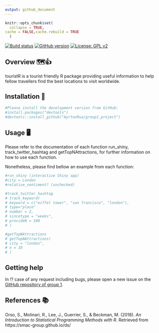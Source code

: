 ---
output: github_document
---


```{r, echo = FALSE}
knitr::opts_chunk$set(
  collapse = TRUE,
cache = FALSE,cache.rebuild = TRUE
  )
```


[![Build status](https://img.shields.io/appveyor/ci/gruntjs/grunt.svg)](https://github.com/AyrtonRua/group1_project)
[![GitHub version](https://badge.fury.io/gh/Naereen%2FStrapDown.js.svg)](https://github.com/AyrtonRua/group1_project)
[![License: GPL v2](https://img.shields.io/badge/License-GPL%20v2-blue.svg)](https://www.gnu.org/licenses/old-licenses/gpl-2.0.en.html)

## Overview 🗺👍
touristR is a tourist friendly R package providing useful information to 
help fellow travellers find the best locations to visit worldwide.

## Installation 🚀

```{r, eval = FALSE}

#Please install the development version from GitHub:
#install.packages("devtools")
#devtools::install_github("AyrtonRua/group1_project")

```

## Usage 🖥

Please refer to the documentation of each function run_shiny, 
track_twitter_hashtag and getTopNAttractions, for further information
on how to use each function.  

Nonetheless, please find bellow an example from each function:

```{r, eval = FALSE}

#run_shiny (interactive Shiny app)
#city = London
#relative_sentiment? (unchecked)

#track_twitter_hashtag
# track_keyword(
# keyword = c("eiffel tower", "san francisco", "london"),
# type="place"
# number = 2,
# sincetype = "weeks",
# provideN = 100
# )

#getTopNAttractions
# getTopNAttractions(
# city = "london",
# n = 10
# )

```

## Getting help

In ⁉️ case of any request including bugs, please open a new issue on the 
[GitHub repository of group 1](https://github.com/AyrtonRua/group1_project).

## References 📚

Orso, S., Molinari, R., Lee, J., Guerrier, S., & Beckman, M. (2018). 
*An Introduction to Statistical Programming Methods with R*. 
Retrieved from https://smac-group.github.io/ds/



